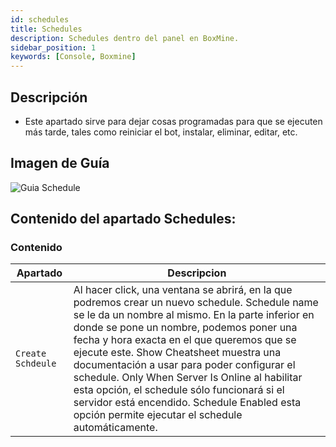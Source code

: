 ```yaml
---
id: schedules
title: Schedules
description: Schedules dentro del panel en BoxMine.
sidebar_position: 1
keywords: [Console, Boxmine]
---
```


## Descripción

- Este apartado sirve para dejar cosas programadas para que se ejecuten más tarde, tales como reiniciar el bot, instalar, eliminar, editar, etc.

## Imagen de Guía

<img src='/img/panel/schedule.jpg' alt='Guia Schedule' />

## Contenido del apartado Schedules:

### Contenido

| Apartado        | Descripcion                  |
| --------------- | ------------------------------ |
| `Create Schdeule` | Al hacer click, una ventana se abrirá, en la que podremos crear un nuevo schedule. Schedule name se le da un nombre al mismo. En la parte inferior en donde se pone un nombre, podemos poner una fecha y hora exacta en el que queremos que se ejecute este. Show Cheatsheet muestra una documentación a usar para poder configurar el schedule. Only When Server Is Online al habilitar esta opción, el schedule sólo funcionará si el servidor está encendido. Schedule Enabled esta opción permite ejecutar el schedule automáticamente.|
